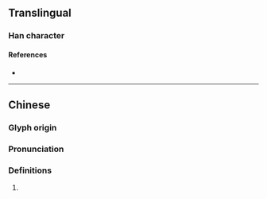 {{character info}}
==Translingual==

===Han character===
{{Han char|rn=96|rad=玉|as=17|sn=22|four=11107|canj=NBMGI|ids=⿱彌玉}}

====References====
* {{Han ref|kx=0745.180|dkj=21349|dj=1153.280|hdz=21146.100|uh=74D5|ud=29909|bh=F6F1|bd=63217}}

----

==Chinese==
{{zh-forms|s=𤦀}}

===Glyph origin===
{{Han etym}}

===Pronunciation===
{{zh-pron
|m=mí
}}

===Definitions===
{{zh-hanzi}}

# {{rfdef|zh}}